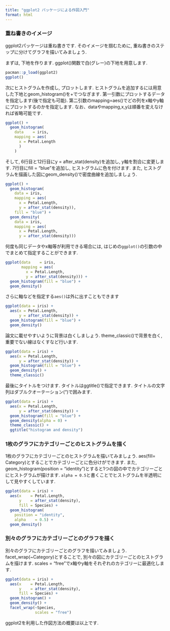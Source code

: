 ---
title: "ggplot2 パッケージによる作図入門"
format: html
---

### 重ね書きのイメージ

ggplot2パッケージは重ね書きです.
そのイメージを掴むために, 重ね書きのステップに分けてグラフを描いてみましょう.

まずは, 下地を作ります.
ggplot()関数で白(グレー)の下地を用意します.
    
```{r}
pacman::p_load(ggplot2)
ggplot()
```

次にヒストグラムを作成し, プロットします.
ヒストグラムを追加するには用意した下地とgeom_histogram()を+でつなぎます.
第一引数にプロットするデータを指定します(後で指定も可能).
第二引数のmapping=aes()でどの列をx軸やy軸にプロットするのかを指定します.
なお、dataやmapping,x,yは順番を変えなければ省略可能です.


```{r}
ggplot() +
  geom_histogram(
    data    = iris,
    mapping = aes(
      x = Petal.Length
      )
    )
```

そして, 6行目と12行目にy = after_stat(density)を追加し, y軸を割合に変更します.
7行目にfill = "blue"を追加し, ヒストグラムに色を付けます.
また, ヒストグラムを描画した図にgeom_density()で密度曲線を追加しましょう.

```{r}
ggplot() +
  geom_histogram(
    data = iris,
    mapping = aes(
      x = Petal.Length,
      y = after_stat(density)),
    fill = "blue") +
  geom_density(
    data = iris,
    mapping = aes(
      x = Petal.Length,
      y = after_stat(density)))
```

何度も同じデータやx軸等が利用できる場合には, はじめの`ggplot()`の引数の中でまとめて指定することができます.

```{r}
ggplot(data    = iris,
       mapping = aes(
         x = Petal.Length,
         y = after_stat(density))) +
  geom_histogram(fill = "blue") +
  geom_density()
```

さらに軸などを指定する`aes()`は外に出すこともできます

```{r}
ggplot(data = iris) +
  aes(x = Petal.Length,
      y = after_stat(density)) +
  geom_histogram(fill = "blue") +
  geom_density()
```


論文に載せやすいように背景は白くしましょう.
theme_classic()で背景を白く, 重要でない線はなくすなど行います.

```{r}
ggplot(data = iris) +
  aes(x = Petal.Length,
      y = after_stat(density)) +
  geom_histogram(fill = "blue") +
  geom_density() +
  theme_classic()
```

最後にタイトルをつけます.
タイトルはggtitle()で指定できます.
タイトルの文字列はダブルクオーテーション(")で囲みます.

```{r}
ggplot(data = iris) +
  aes(x = Petal.Length,
      y = after_stat(density)) +
  geom_histogram(fill = "blue") +
  geom_density(alpha = 0) +
  theme_classic() +
  ggtitle("histogram and density")
```

### 1枚のグラフにカテゴリーごとのヒストグラムを描く

1枚のグラフにカテゴリーごとのヒストグラムを描いてみましょう.
aes(fill= Category)とすることでカテゴリーごとに色分けができます.
また, geom_histogram(position = "identity")とすると1つの図の中でカテゴリーごとにヒストグラムが描けます.
`alpha = 0.5`と書くことでヒストグラムを半透明にして見やすくしています.

```{r}
ggplot(data = iris) +
  aes(x    = Petal.Length,
      y    = after_stat(density),
      fill = Species) +
  geom_histogram(
    position = "identity",
    alpha    = 0.5) +
  geom_density()
```

### 別々のグラフにカテゴリーごとのグラフを描く

別々のグラフにカテゴリーごとのグラフを描いてみましょう.
facet_wrap(~Category)とすることで, 別々の図にカテゴリーごとのヒストグラムを描けます.
scales = "free"でx軸やy軸をそれぞれのカテゴリーに最適化します.

```{r}
ggplot(data = iris) +
  aes(x    = Petal.Length,
      y    = after_stat(density),
      fill = Species) +
  geom_histogram() +
  geom_density() + 
  facet_wrap(~Species,
             scales = "free")
```

ggplot2を利用した作図方法の概要は以上です.
